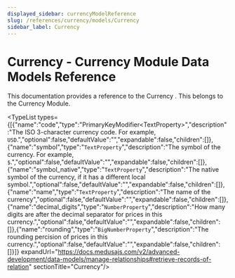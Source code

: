 ```yaml
---
displayed_sidebar: currencyModelReference
slug: /references/currency/models/Currency
sidebar_label: Currency
---
```



# Currency - Currency Module Data Models Reference

This documentation provides a reference to the Currency . This belongs to the Currency Module.

<TypeList types={[{"name":"code","type":"PrimaryKeyModifier&#60;TextProperty&#62;","description":"The ISO 3-character currency code. For example, `USD`.","optional":false,"defaultValue":"","expandable":false,"children":[]},{"name":"symbol","type":"`TextProperty`","description":"The symbol of the currency. For example, `$`.","optional":false,"defaultValue":"","expandable":false,"children":[]},{"name":"symbol_native","type":"`TextProperty`","description":"The native symbol of the currency, if it has a different local symbol.","optional":false,"defaultValue":"","expandable":false,"children":[]},{"name":"name","type":"`TextProperty`","description":"The name of the currency","optional":false,"defaultValue":"","expandable":false,"children":[]},{"name":"decimal_digits","type":"`NumberProperty`","description":"How many digits are after the decimal separator for prices in this currency.","optional":false,"defaultValue":"","expandable":false,"children":[]},{"name":"rounding","type":"`BigNumberProperty`","description":"The rounding percision of prices in this currency.","optional":false,"defaultValue":"","expandable":false,"children":[]}]} expandUrl="https://docs.medusajs.com/v2/advanced-development/data-models/manage-relationships#retrieve-records-of-relation" sectionTitle="Currency"/>
